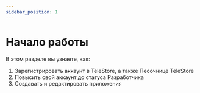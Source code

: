 ```yaml
---
sidebar_position: 1
---
```


# Начало работы

В этом разделе вы узнаете, как:
1. Зарегистрировать аккаунт в TeleStore, а также Песочнице TeleStore
2. Повысить свой аккаунт до статуса Разработчика
3. Создавать и редактировать приложения
